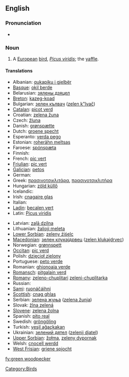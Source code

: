 {{wikipedia}}
==English==

===Pronunciation===
* {{IPA|/gɽin'wʊdpɛkəɽ/}}

===Noun===
{{en-noun|sg=[[green]] [[woodpecker]]}}

# A [[European]] [[bird]], ''[[Picus viridis]]''; the [[yaffle]].

====Translations====
{{trans-top|bird}}
* Albanian: [[qukapiku i gjelbër]]
* [[Basque]]: [[okil berde]]
* Belarusian: [[зялены дзяцел]]
* [[Breton]]: [[kazeg-koad]]
* Bulgarian: [[зелен кълвач]] ([[zelen k"lvač]])
* [[Catalan]]: [[picot verd]]
* Croatian: [[zelena žuna]]
* Czech: [[žluna]]
* Danish: [[grønspætte]]
* Dutch: [[groene specht]] {{m}}
* Esperanto: [[verda pego]]
* Estonian: [[roherähn meltsas]]
* Faroese: [[spónspæta]]
* Finnish: {{t-|fi|vihertikka}}
* French: [[pic vert]] {{m}}
* [[Friulian]]: [[pic vert]]
* [[Galician]]: [[petos]]
* German: {{t+|de|Grünspecht|m}}
* Greek: [[πρασινοτσικλιτάρα]], [[πρασινοτσικλιτήρα]] '' ''
* Hungarian: [[zöld küllő]]
* Icelandic: {{t+|is|grænspæta}}
* Irish: [[cnagaire glas]]
* Italian: {{t-|it|picchio verde|m}}
* [[Ladin]]: [[becalen vert]]
* Latin: [[Picus viridis]] '' ''
{{trans-mid}}
* Latvian: [[zaļā dzilna]]
* Lithuanian: [[žalioji meleta]]
* [[Lower Sorbian]]: [[zeleny źiśelc]]
* [[Macedonian]]: [[зелен клукаjдрвец]] ([[zelen klukajdrvec]])
* Norwegian: [[grønnspett]]
* [[Occitan]]: [[pic verd]]
* Polish: [[dzięcioł zielony]] '' ''
* Portuguese: [[peto verde]]
* Romanian: [[ghionoaia verde]]
* [[Romansch]]: [[pitgalain verd]]
* [[Romany]]: [[zeleno-chuplitari]] {{m}} [[zeleni-chuplitarka]] {{f}}
* Russian: {{t|ru|зелёный дятел|m|tr=z'el'ónyj d'át'l|sc=Cyrl}}
* [[Sami]]: [[ruonáčáihni]]
* [[Scottish]]: [[cnag ghlas]]
* Serbian: [[зелена жуња]] ([[zelena žunja]])
* Slovak: [[žlna zelená]]
* [[Slovene]]: [[zelena žolna]]
* Spanish: [[pito real]] {{m}}
* Swedish: [[gröngöling]]
* Turkish: [[yeşil ağaçkakan]]
* Ukrainian: [[зелений дятел]] ([[zеlеnij djatеl]])
* [[Upper Sorbian]]: [[žołma]], [[zeleny dypornak]]
* Welsh: [[cnocell werdd]]
* [[West Frisian]]: [[griene spjocht]]
{{trans-bottom}}

[[Category:Birds]]

[[fy:green woodpecker]]